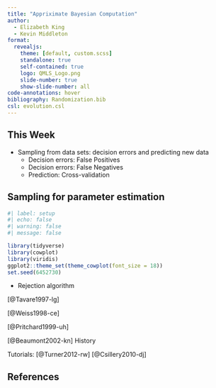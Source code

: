 ```yaml
---
title: "Appriximate Bayesian Computation"
author:
  - Elizabeth King
  - Kevin Middleton
format:
  revealjs:
    theme: [default, custom.scss]
    standalone: true
    self-contained: true
    logo: QMLS_Logo.png
    slide-number: true
    show-slide-number: all
code-annotations: hover
bibliography: Randomization.bib
csl: evolution.csl
---
```



## This Week

- Sampling from data sets: decision errors and predicting new data
    - Decision errors: False Positives 
    - Decision errors: False Negatives
    - Prediction: Cross-validation


## Sampling for parameter estimation

```r
#| label: setup
#| echo: false
#| warning: false
#| message: false

library(tidyverse)
library(cowplot)
library(viridis)
ggplot2::theme_set(theme_cowplot(font_size = 18))
set.seed(6452730)
```

- Rejection algorithm

[@Tavare1997-lg]

[@Weiss1998-ce]

[@Pritchard1999-uh]

[@Beaumont2002-kn] History

Tutorials: [@Turner2012-rw] [@Csillery2010-dj]


## References

::: {#refs}
:::

